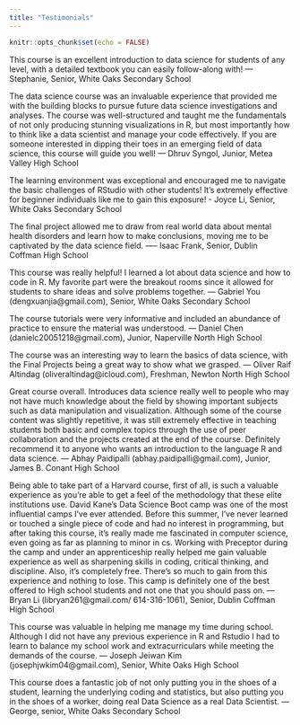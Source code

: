 ```yaml
---
title: "Testimonials"
---
```


```r
knitr::opts_chunk$set(echo = FALSE)
```

This course is an excellent introduction to data science for students of any level, with a detailed textbook you can easily follow-along with! --- Stephanie, Senior, White Oaks Secondary School

The data science course was an invaluable experience that provided me with the building blocks to pursue future data science investigations and analyses. The course was well-structured and taught me the fundamentals of not only producing stunning visualizations in R, but most importantly how to think like a data scientist and manage your code effectively. If you are someone interested in dipping their toes in an emerging field of data science, this course will guide you well! --- Dhruv Syngol, Junior, Metea Valley High School

The learning environment was exceptional and encouraged me to navigate the basic challenges of RStudio with other students! It's extremely effective for beginner individuals like me to gain this exposure! - Joyce Li, Senior, White Oaks Secondary School 

The final project allowed me to draw from real world data about mental health disorders and learn how to make conclusions, moving me to be captivated by the data science field. —-- Isaac Frank, Senior, Dublin Coffman High School

This course was really helpful! I learned a lot about data science and how to code in R. My favorite part were the breakout rooms since it allowed for students to share ideas and solve problems together.  --- Gabriel You (dengxuanjia@gmail.com), Senior, White Oaks Secondary School

The course tutorials were very informative and included an abundance of practice to ensure the material was understood. --- Daniel Chen (danielc20051218@gmail.com), Junior, Naperville North High School

The course was an interesting way to learn the basics of data science, with the Final Projects being a great way to show what we grasped. --- Oliver Raif Altindag (oliveraltindag@icloud.com), Freshman, Newton North High School

Great course overall. Introduces data science really well to people who may not have much knowledge about the field by showing important subjects such as data manipulation and visualization. Although some of the course content was slightly repetitive, it was still extremely effective in teaching students both basic and complex topics through the use of peer collaboration and the projects created at the end of the course. Definitely recommend it to anyone who wants an introduction to the language R and data science. --- Abhay Paidipalli (abhay.paidipalli@gmail.com), Junior, James B. Conant High School

Being able to take part of a Harvard course, first of all, is such a valuable experience as you're able to get a feel of the methodology that these elite institutions use. David Kane's Data Science Boot camp was one of the most influential camps I've ever attended. Before this summer, I've never learned or touched a single piece of code and had no interest in programming, but after taking this course, it's really made me fascinated in computer science, even going as far as planning to minor in cs. Working with Preceptor during the camp and under an apprenticeship really helped me gain valuable experience as well as sharpening skills in coding, critical thinking, and discipline. Also, it's completely free. There's so much to gain from this experience and nothing to lose. This camp is definitely one of the best offered to High school students and not one that you should pass on. --- Bryan Li (libryan261@gmail.com/ 614-316-1061), Senior, Dublin Coffman High School

This course was valuable in helping me manage my time during school. Although I did not have any previous experience in R and Rstudio I had to learn to balance my school work and extracurriculars while meeting the demands of the course. --- Joseph Jeiwan Kim (josephjwkim04@gmail.com), Senior, White Oaks High School

This course does a fantastic job of not only putting you in the shoes of a student, learning the underlying coding and statistics, but also putting you in the shoes of a worker, doing real Data Science as a real Data Scientist. --- George, senior, White Oaks Secondary School




